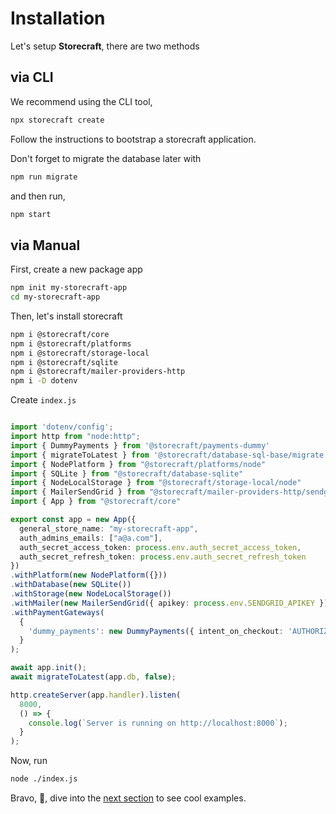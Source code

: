 # Installation

Let's setup **Storecraft**, there are two methods

## via **CLI**

We recommend using the CLI tool,

```bash
npx storecraft create
```

Follow the instructions to bootstrap a storecraft application.

Don't forget to migrate the database later with

```bash
npm run migrate
```

and then run,

```bash
npm start
```

## via **Manual**

First, create a new package app

```bash
npm init my-storecraft-app
cd my-storecraft-app
```

Then, let's install storecraft

```bash
npm i @storecraft/core 
npm i @storecraft/platforms 
npm i @storecraft/storage-local 
npm i @storecraft/sqlite 
npm i @storecraft/mailer-providers-http
npm i -D dotenv
```

Create `index.js`

```ts

import 'dotenv/config';
import http from "node:http";
import { DummyPayments } from '@storecraft/payments-dummy'
import { migrateToLatest } from '@storecraft/database-sql-base/migrate.js';
import { NodePlatform } from "@storecraft/platforms/node"
import { SQLite } from "@storecraft/database-sqlite"
import { NodeLocalStorage } from "@storecraft/storage-local/node"
import { MailerSendGrid } from "@storecraft/mailer-providers-http/sendgrid"
import { App } from "@storecraft/core"

export const app = new App({
  general_store_name: "my-storecraft-app",
  auth_admins_emails: ["a@a.com"],
  auth_secret_access_token: process.env.auth_secret_access_token,
  auth_secret_refresh_token: process.env.auth_secret_refresh_token
})
.withPlatform(new NodePlatform({}))
.withDatabase(new SQLite())
.withStorage(new NodeLocalStorage())
.withMailer(new MailerSendGrid({ apikey: process.env.SENDGRID_APIKEY }))
.withPaymentGateways(
  {
    'dummy_payments': new DummyPayments({ intent_on_checkout: 'AUTHORIZE' })
  }
);

await app.init();
await migrateToLatest(app.db, false);

http.createServer(app.handler).listen(
  8000,
  () => {
    console.log(`Server is running on http://localhost:8000`);
  }
); 

```

Now, run

```bash
node ./index.js
```

Bravo, 👏, dive into the [next section](setup/local-node-mongodb) to see cool examples.